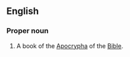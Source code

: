 ==English==
{{book of the Bible|Prayer of Manasseh}}

===Proper noun===
{{en-proper noun|head=[[prayer|Prayer]] of [[Manasseh]]}}

# {{lb|en|biblical}} A book of the [[Apocrypha]] of the [[Bible]].
#: {{syn|en|Pr. of Man.|q1=abbreviation}}